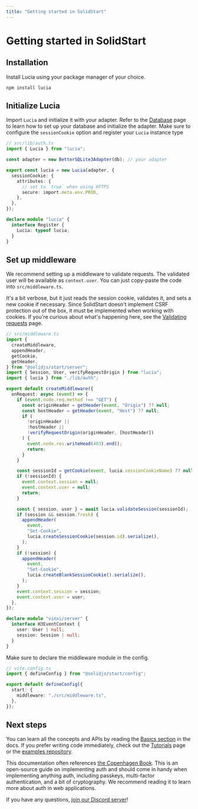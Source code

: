 ```yaml
---
title: "Getting started in SolidStart"
---
```


# Getting started in SolidStart

## Installation

Install Lucia using your package manager of your choice.

```
npm install lucia
```

## Initialize Lucia

Import `Lucia` and initialize it with your adapter. Refer to the [Database](/database) page to learn how to set up your database and initialize the adapter. Make sure to configure the `sessionCookie` option and register your `Lucia` instance type

```ts
// src/lib/auth.ts
import { Lucia } from "lucia";

const adapter = new BetterSQLite3Adapter(db); // your adapter

export const lucia = new Lucia(adapter, {
  sessionCookie: {
    attributes: {
      // set to `true` when using HTTPS
      secure: import.meta.env.PROD,
    },
  },
});

declare module "lucia" {
  interface Register {
    Lucia: typeof lucia;
  }
}
```

## Set up middleware

We recommend setting up a middleware to validate requests. The validated user will be available as `context.user`. You can just copy-paste the code into `src/middleware.ts`.

It's a bit verbose, but it just reads the session cookie, validates it, and sets a new cookie if necessary. Since SolidStart doesn't implement CSRF protection out of the box, it must be implemented when working with cookies. If you're curious about what's happening here, see the [Validating requests](/guides/validate-session-cookies/solidstart) page.

```ts
// src/middleware.ts
import {
  createMiddleware,
  appendHeader,
  getCookie,
  getHeader,
} from "@solidjs/start/server";
import { Session, User, verifyRequestOrigin } from "lucia";
import { lucia } from "./lib/auth";

export default createMiddleware({
  onRequest: async (event) => {
    if (event.node.req.method !== "GET") {
      const originHeader = getHeader(event, "Origin") ?? null;
      const hostHeader = getHeader(event, "Host") ?? null;
      if (
        !originHeader ||
        !hostHeader ||
        !verifyRequestOrigin(originHeader, [hostHeader])
      ) {
        event.node.res.writeHead(403).end();
        return;
      }
    }

    const sessionId = getCookie(event, lucia.sessionCookieName) ?? null;
    if (!sessionId) {
      event.context.session = null;
      event.context.user = null;
      return;
    }

    const { session, user } = await lucia.validateSession(sessionId);
    if (session && session.fresh) {
      appendHeader(
        event,
        "Set-Cookie",
        lucia.createSessionCookie(session.id).serialize(),
      );
    }
    if (!session) {
      appendHeader(
        event,
        "Set-Cookie",
        lucia.createBlankSessionCookie().serialize(),
      );
    }
    event.context.session = session;
    event.context.user = user;
  },
});

declare module "vinxi/server" {
  interface H3EventContext {
    user: User | null;
    session: Session | null;
  }
}
```

Make sure to declare the middleware module in the config.

```ts
// vite.config.ts
import { defineConfig } from "@solidjs/start/config";

export default defineConfig({
  start: {
    middleware: "./src/middleware.ts",
  },
});
```

## Next steps

You can learn all the concepts and APIs by reading the [Basics section](/basics/sessions) in the docs. If you prefer writing code immediately, check out the [Tutorials](/tutorials) page or the [examples repository](https://github.com/lucia-auth/examples/tree/main).

This documentation often references [the Copenhagen Book](https://thecopenhagenbook.com/mfa). This is an open-source guide on implementing auth and should come in handy when implementing anything auth, including passkeys, multi-factor authentication, and a bit of cryptography. We recommend reading it to learn more about auth in web applications.

If you have any questions, [join our Discord server](https://discord.com/invite/PwrK3kpVR3)!
